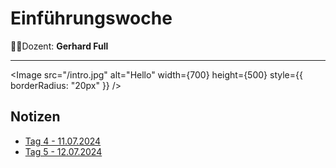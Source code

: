 # **Einführungswoche**

🧑‍🏫Dozent: **Gerhard Full**

---


<Image
  src="/intro.jpg"
  alt="Hello"
  width={700}
  height={500}
  style={{ borderRadius: "20px" }}
/>
## Notizen

- [Tag 4 - 11.07.2024](LF00/tag4.md)
- [Tag 5 - 12.07.2024](LF00/tag5.md)
